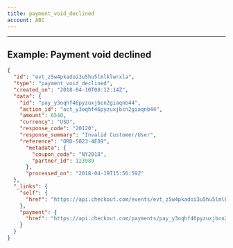 ```yaml
---
title: payment_void_declined
account: ABC
---
```


---

## Example: Payment void declined

```json
{
  "id": "evt_z5w4pkadoi3u5hu5lmlklwrxla",
  "type": "payment_void_declined",
  "created_on": "2018-04-10T08:12:14Z",
  "data": {
    "id": "pay_y3oqhf46pyzuxjbcn2giaqnb44",
    "action_id": "act_y3oqhf46pyzuxjbcn2giaqnb44",
    "amount": 6540,
    "currency": "USD",
    "response_code": "20120",
    "response_summary": "Invalid Customer/User",
    "reference": "ORD-5023-4E89",
      "metadata": {
        "coupon_code": "NY2018",
        "partner_id": 123989
      },
      "processed_on": "2018-04-19T15:56:59Z"
  },
  "_links": {
    "self": {
      "href": "https://api.checkout.com/events/evt_z5w4pkadoi3u5hu5lmlklwrxla"
    },
    "payment": {
      "href": "https://api.checkout.com/payments/pay_y3oqhf46pyzuxjbcn2giaqnb44"
    }
  }
}
```



